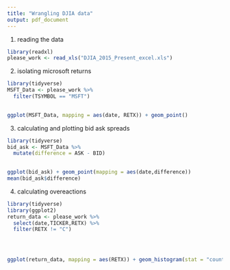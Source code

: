 ```yaml
---
title: "Wrangling DJIA data"
output: pdf_document
---
```

1) reading the data
```r
library(readxl)
please_work <- read_xls("DJIA_2015_Present_excel.xls")
```

2) isolating microsoft returns
```r
library(tidyverse)
MSFT_Data <- please_work %>%
  filter(TSYMBOL == "MSFT") 
  

ggplot(MSFT_Data, mapping = aes(date, RETX)) + geom_point()
```

3) calculating and plotting bid ask spreads

```r
library(tidyverse)
bid_ask <- MSFT_Data %>% 
  mutate(difference = ASK - BID)
  

ggplot(bid_ask) + geom_point(mapping = aes(date,difference))
mean(bid_ask$difference)
```

4) calculating overeactions
```r
library(tidyverse)
library(ggplot2)
return_data <- please_work %>% 
  select(date,TICKER,RETX) %>% 
  filter(RETX != "C")




ggplot(return_data, mapping = aes(RETX)) + geom_histogram(stat = "count")



  


  
```
